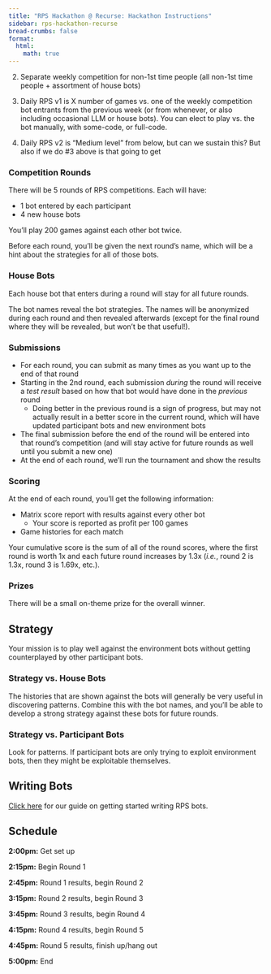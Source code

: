 ```yaml
---
title: "RPS Hackathon @ Recurse: Hackathon Instructions"
sidebar: rps-hackathon-recurse
bread-crumbs: false
format:
  html:
    math: true
---
```

2) Separate weekly competition for non-1st time people (all non-1st time people + assortment of house bots) 

3) Daily RPS v1 is X number of games vs. one of the weekly competition bot entrants from the previous week (or from whenever, or also including occasional LLM or house bots). You can elect to play vs. the bot manually, with some-code, or full-code. 

4) Daily RPS v2 is “Medium level” from below, but can we sustain this? But also if we do #3 above is that going to get 

### Competition Rounds
There will be 5 rounds of RPS competitions. Each will have: 

- 1 bot entered by each participant
- 4 new house bots

You'll play 200 games against each other bot twice. 

Before each round, you'll be given the next round's name, which will be a hint about the strategies for all of those bots. 

### House Bots
Each house bot that enters during a round will stay for all future rounds. 

The bot names reveal the bot strategies. The names will be anonymized during each round and then revealed afterwards (except for the final round where they will be revealed, but won't be that useful!).  

### Submissions
- For each round, you can submit as many times as you want up to the end of that round
- Starting in the 2nd round, each submission *during* the round will receive a *test result* based on how that bot would have done in the *previous* round 
  - Doing better in the previous round is a sign of progress, but may not actually result in a better score in the current round, which will have updated participant bots and new environment bots
- The final submission before the end of the round will be entered into that round's competition (and will stay active for future rounds as well until you submit a new one)
- At the end of each round, we'll run the tournament and show the results

### Scoring
At the end of each round, you'll get the following information: 

- Matrix score report with results against every other bot
  - Your score is reported as profit per 100 games
- Game histories for each match

Your cumulative score is the sum of all of the round scores, where the first round is worth 1x and each future round increases by 1.3x (_i.e._, round 2 is 1.3x, round 3 is 1.69x, etc.). 

### Prizes
There will be a small on-theme prize for the overall winner. 

## Strategy
Your mission is to play well against the environment bots without getting counterplayed by other participant bots. 

### Strategy vs. House Bots
The histories that are shown against the bots will generally be very useful in discovering patterns. Combine this with the bot names, and you'll be able to develop a strong strategy against these bots for future rounds. 

### Strategy vs. Participant Bots
Look for patterns. If participant bots are only trying to exploit environment bots, then they might be exploitable themselves. 

## Writing Bots
[Click here](botguide.qmd) for our guide on getting started writing RPS bots.

## Schedule

**2:00pm:** Get set up

**2:15pm:** Begin Round 1

**2:45pm:** Round 1 results, begin Round 2

**3:15pm:** Round 2 results, begin Round 3

**3:45pm:** Round 3 results, begin Round 4

**4:15pm:** Round 4 results, begin Round 5

**4:45pm:** Round 5 results, finish up/hang out

**5:00pm:** End
